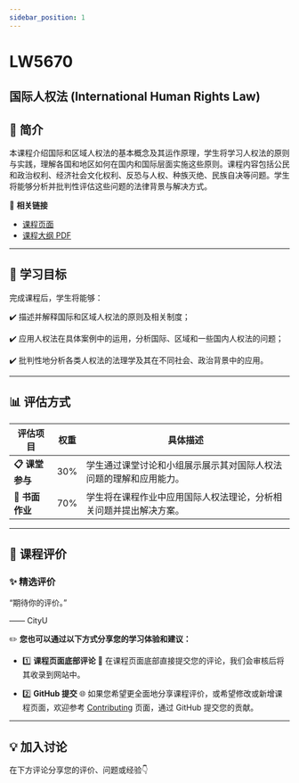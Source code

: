 ```yaml
---
sidebar_position: 1
---
```


# LW5670
## 国际人权法 (International Human Rights Law)

## **📘 简介**
本课程介绍国际和区域人权法的基本概念及其运作原理，学生将学习人权法的原则与实践，理解各国和地区如何在国内和国际层面实施这些原则。课程内容包括公民和政治权利、经济社会文化权利、反恐与人权、种族灭绝、民族自决等问题。学生将能够分析并批判性评估这些问题的法律背景与解决方式。

🔗 **相关链接**
- [课程页面](https://www.cityu.edu.hk/catalogue/pg/202526/course/LW5670.htm)
- [课程大纲 PDF](https://www.cityu.edu.hk/catalogue/pg/202526/course/LW5670.pdf)

---

## **🎯 学习目标**

完成课程后，学生将能够：

✔️ 描述并解释国际和区域人权法的原则及相关制度；

✔️ 应用人权法在具体案例中的运用，分析国际、区域和一些国内人权法的问题；

✔️ 批判性地分析各类人权法的法理学及其在不同社会、政治背景中的应用。

---

## **📊 评估方式**

| **评估项目**         | **权重** | **具体描述**                                                                                       |
|---------------------|---------|---------------------------------------------------------------------------------------------------|
| **📋 课堂参与**       | 30%     | 学生通过课堂讨论和小组展示展示其对国际人权法问题的理解和应用能力。                                      |
| **📂 书面作业**       | 70%     | 学生将在课程作业中应用国际人权法理论，分析相关问题并提出解决方案。                                        |

---

## **💬 课程评价**

### ✨ **精选评价**
<div className={commentStyles.commentBox}>
    <p className={commentStyles.commentText}>
        “期待你的评价。”
    </p>
    <p className={commentStyles.commentAuthor}>—— CityU</p>
</div>

✏️ **您也可以通过以下方式分享您的学习体验和建议：**

- 1️⃣ **课程页面底部评论**
💬 在课程页面底部直接提交您的评论，我们会审核后将其收录到网站中。

- 2️⃣ **GitHub 提交**
🌐 如果您希望更全面地分享课程评价，或希望修改或新增课程页面，欢迎参考 [Contributing](/contributing) 页面，通过 GitHub 提交您的贡献。

---

## **💡 加入讨论**

在下方评论分享您的评价、问题或经验👇
<Utterances />
